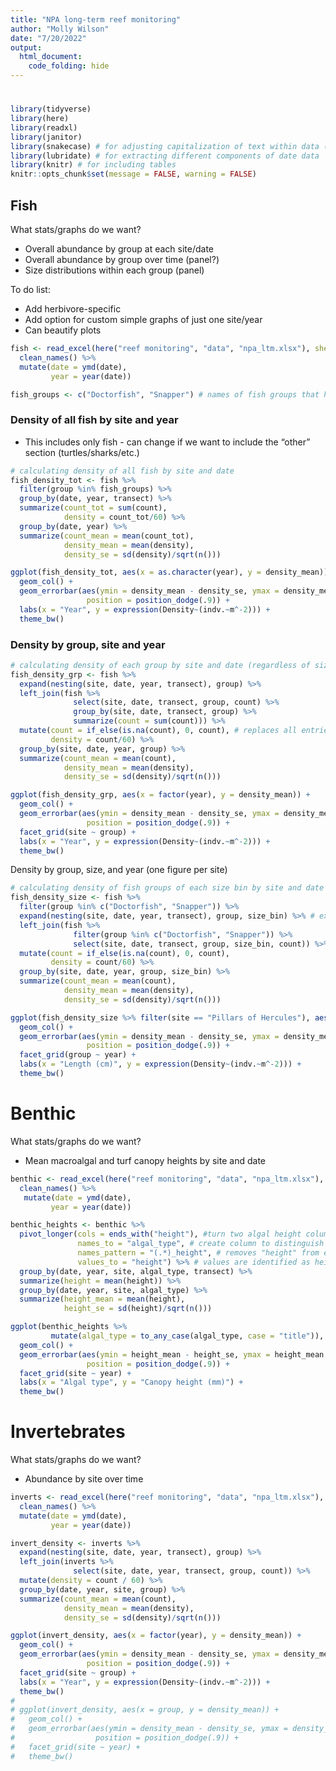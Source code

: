 ```yaml
---
title: "NPA long-term reef monitoring"
author: "Molly Wilson"
date: "7/20/2022"
output: 
  html_document:
    code_folding: hide
---
```

# {.tabset}

```r
library(tidyverse)
library(here) 
library(readxl) 
library(janitor)
library(snakecase) # for adjusting capitalization of text within data (e.g., species names)
library(lubridate) # for extracting different components of date data
library(knitr) # for including tables
knitr::opts_chunk$set(message = FALSE, warning = FALSE)
```

## Fish

What stats/graphs do we want?

* Overall abundance by group at each site/date
* Overall abundance by group over time (panel?)
* Size distributions within each group (panel)

To do list:

* Add herbivore-specific
* Add option for custom simple graphs of just one site/year
* Can beautify plots
```r
fish <- read_excel(here("reef monitoring", "data", "npa_ltm.xlsx"), sheet = "fish") %>%  
  clean_names() %>%
  mutate(date = ymd(date),
         year = year(date))

fish_groups <- c("Doctorfish", "Snapper") # names of fish groups that have size data
```

### Density of all fish by site and year
* This includes only fish - can change if we want to include the "other" section (turtles/sharks/etc.)
```r
# calculating density of all fish by site and date
fish_density_tot <- fish %>%
  filter(group %in% fish_groups) %>%
  group_by(date, year, transect) %>%
  summarize(count_tot = sum(count),
            density = count_tot/60) %>%
  group_by(date, year) %>%
  summarize(count_mean = mean(count_tot),
            density_mean = mean(density),
            density_se = sd(density)/sqrt(n()))

ggplot(fish_density_tot, aes(x = as.character(year), y = density_mean)) +
  geom_col() +
  geom_errorbar(aes(ymin = density_mean - density_se, ymax = density_mean + density_se), width = .2,
                 position = position_dodge(.9)) +
  labs(x = "Year", y = expression(Density~(indv.~m^-2))) +
  theme_bw()
```

### Density by group, site and year
```r
# calculating density of each group by site and date (regardless of size bin)
fish_density_grp <- fish %>%
  expand(nesting(site, date, year, transect), group) %>%
  left_join(fish %>%
              select(site, date, transect, group, count) %>%
              group_by(site, date, transect, group) %>%
              summarize(count = sum(count))) %>%
  mutate(count = if_else(is.na(count), 0, count), # replaces all entries not observed with 0
         density = count/60) %>%
  group_by(site, date, year, group) %>%
  summarize(count_mean = mean(count),
            density_mean = mean(density),
            density_se = sd(density)/sqrt(n()))

ggplot(fish_density_grp, aes(x = factor(year), y = density_mean)) +
  geom_col() +
  geom_errorbar(aes(ymin = density_mean - density_se, ymax = density_mean + density_se), width = .2,
                 position = position_dodge(.9)) +
  facet_grid(site ~ group) +
  labs(x = "Year", y = expression(Density~(indv.~m^-2))) +
  theme_bw()
```

Density by group, size, and year (one figure per site)
```r
# calculating density of fish groups of each size bin by site and date 
fish_density_size <- fish %>%
  filter(group %in% c("Doctorfish", "Snapper")) %>%
  expand(nesting(site, date, year, transect), group, size_bin) %>% # expand df to include all possible groups/size bins
  left_join(fish %>%
              filter(group %in% c("Doctorfish", "Snapper")) %>%
              select(site, date, transect, group, size_bin, count)) %>%
  mutate(count = if_else(is.na(count), 0, count),
         density = count/60) %>% 
  group_by(site, date, year, group, size_bin) %>%
  summarize(count_mean = mean(count),
            density_mean = mean(density),
            density_se = sd(density)/sqrt(n()))

ggplot(fish_density_size %>% filter(site == "Pillars of Hercules"), aes(x = size_bin, y = density_mean)) +
  geom_col() +
  geom_errorbar(aes(ymin = density_mean - density_se, ymax = density_mean + density_se), width = .2,
                 position = position_dodge(.9)) +
  facet_grid(group ~ year) +
  labs(x = "Length (cm)", y = expression(Density~(indv.~m^-2))) +
  theme_bw()
```

# Benthic

What stats/graphs do we want?

* Mean macroalgal and turf canopy heights by site and date

```r
benthic <- read_excel(here("reef monitoring", "data", "npa_ltm.xlsx"), sheet = "benthic") %>%  
  clean_names() %>%
   mutate(date = ymd(date),
         year = year(date))

benthic_heights <- benthic %>%
  pivot_longer(cols = ends_with("height"), #turn two algal height columns into two rows, will help for graphs/analysis
               names_to = "algal_type", # create column to distinguish whether height is macroalgae vs turf algae
               names_pattern = "(.*)_height", # removes "height" from end of new "algal_type" cell
               values_to = "height") %>% # values are identified as heights
  group_by(date, year, site, algal_type, transect) %>%
  summarize(height = mean(height)) %>%
  group_by(date, year, site, algal_type) %>%
  summarize(height_mean = mean(height),
            height_se = sd(height)/sqrt(n()))

ggplot(benthic_heights %>%
         mutate(algal_type = to_any_case(algal_type, case = "title")), aes(x = algal_type, y = height_mean)) +
  geom_col() +
  geom_errorbar(aes(ymin = height_mean - height_se, ymax = height_mean + height_se), width = .2,
                 position = position_dodge(.9)) +
  facet_grid(site ~ year) +
  labs(x = "Algal type", y = "Canopy height (mm)") +
  theme_bw()
```

# Invertebrates

What stats/graphs do we want?

* Abundance by site over time
```r
inverts <- read_excel(here("reef monitoring", "data", "npa_ltm.xlsx"), sheet = "inverts") %>%  
  clean_names() %>%
  mutate(date = ymd(date),
         year = year(date))

invert_density <- inverts %>%
  expand(nesting(site, date, year, transect), group) %>%
  left_join(inverts %>%
              select(site, date, year, transect, group, count)) %>%
  mutate(density = count / 60) %>%
  group_by(date, year, site, group) %>%
  summarize(count_mean = mean(count),
            density_mean = mean(density),
            density_se = sd(density)/sqrt(n()))

ggplot(invert_density, aes(x = factor(year), y = density_mean)) +
  geom_col() +
  geom_errorbar(aes(ymin = density_mean - density_se, ymax = density_mean + density_se), width = .2,
                 position = position_dodge(.9)) +
  facet_grid(site ~ group) +
  labs(x = "Year", y = expression(Density~(indv.~m^-2))) +
  theme_bw()
# 
# ggplot(invert_density, aes(x = group, y = density_mean)) +
#   geom_col() +
#   geom_errorbar(aes(ymin = density_mean - density_se, ymax = density_mean + density_se), width = .2,
#                  position = position_dodge(.9)) +
#   facet_grid(site ~ year) +
#   theme_bw()
```